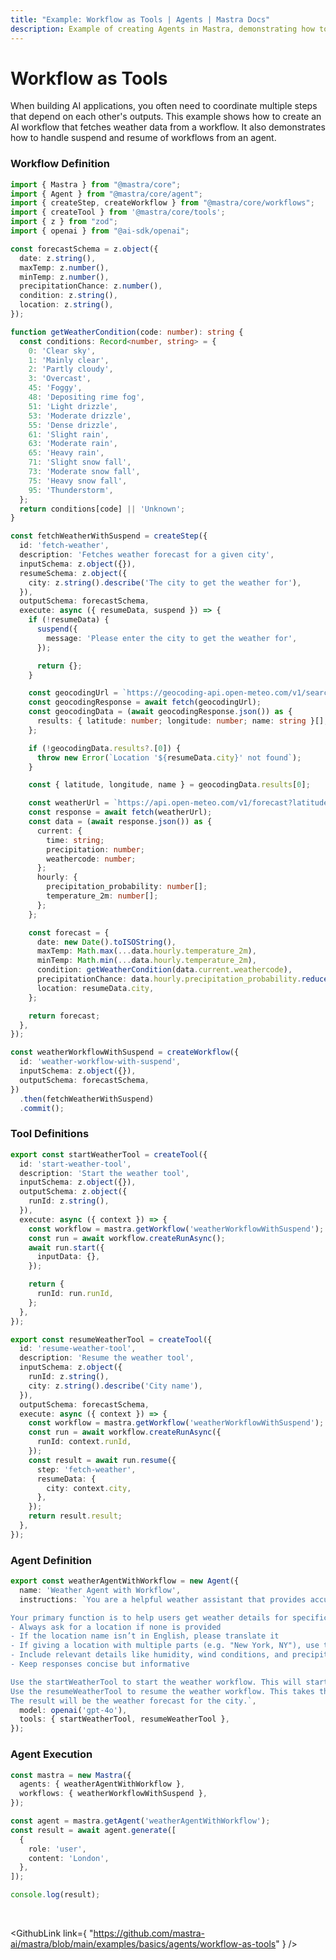 ```yaml
---
title: "Example: Workflow as Tools | Agents | Mastra Docs"
description: Example of creating Agents in Mastra, demonstrating how to use workflows as tools. It shows how to suspend and resume workflows from an agent.
---
```



# Workflow as Tools

When building AI applications, you often need to coordinate multiple steps that depend on each other's outputs. This example shows how to create an AI workflow that fetches weather data from a workflow. It also demonstrates how to handle suspend and resume of workflows from an agent.

### Workflow Definition

```ts showLineNumbers copy
import { Mastra } from "@mastra/core";
import { Agent } from "@mastra/core/agent";
import { createStep, createWorkflow } from "@mastra/core/workflows";
import { createTool } from '@mastra/core/tools';
import { z } from "zod";
import { openai } from "@ai-sdk/openai";

const forecastSchema = z.object({
  date: z.string(),
  maxTemp: z.number(),
  minTemp: z.number(),
  precipitationChance: z.number(),
  condition: z.string(),
  location: z.string(),
});

function getWeatherCondition(code: number): string {
  const conditions: Record<number, string> = {
    0: 'Clear sky',
    1: 'Mainly clear',
    2: 'Partly cloudy',
    3: 'Overcast',
    45: 'Foggy',
    48: 'Depositing rime fog',
    51: 'Light drizzle',
    53: 'Moderate drizzle',
    55: 'Dense drizzle',
    61: 'Slight rain',
    63: 'Moderate rain',
    65: 'Heavy rain',
    71: 'Slight snow fall',
    73: 'Moderate snow fall',
    75: 'Heavy snow fall',
    95: 'Thunderstorm',
  };
  return conditions[code] || 'Unknown';
}

const fetchWeatherWithSuspend = createStep({
  id: 'fetch-weather',
  description: 'Fetches weather forecast for a given city',
  inputSchema: z.object({}),
  resumeSchema: z.object({
    city: z.string().describe('The city to get the weather for'),
  }),
  outputSchema: forecastSchema,
  execute: async ({ resumeData, suspend }) => {
    if (!resumeData) {
      suspend({
        message: 'Please enter the city to get the weather for',
      });

      return {};
    }

    const geocodingUrl = `https://geocoding-api.open-meteo.com/v1/search?name=${encodeURIComponent(resumeData.city)}&count=1`;
    const geocodingResponse = await fetch(geocodingUrl);
    const geocodingData = (await geocodingResponse.json()) as {
      results: { latitude: number; longitude: number; name: string }[];
    };

    if (!geocodingData.results?.[0]) {
      throw new Error(`Location '${resumeData.city}' not found`);
    }

    const { latitude, longitude, name } = geocodingData.results[0];

    const weatherUrl = `https://api.open-meteo.com/v1/forecast?latitude=${latitude}&longitude=${longitude}&current=precipitation,weathercode&timezone=auto,&hourly=precipitation_probability,temperature_2m`;
    const response = await fetch(weatherUrl);
    const data = (await response.json()) as {
      current: {
        time: string;
        precipitation: number;
        weathercode: number;
      };
      hourly: {
        precipitation_probability: number[];
        temperature_2m: number[];
      };
    };

    const forecast = {
      date: new Date().toISOString(),
      maxTemp: Math.max(...data.hourly.temperature_2m),
      minTemp: Math.min(...data.hourly.temperature_2m),
      condition: getWeatherCondition(data.current.weathercode),
      precipitationChance: data.hourly.precipitation_probability.reduce((acc, curr) => Math.max(acc, curr), 0),
      location: resumeData.city,
    };

    return forecast;
  },
});

const weatherWorkflowWithSuspend = createWorkflow({
  id: 'weather-workflow-with-suspend',
  inputSchema: z.object({}),
  outputSchema: forecastSchema,
})
  .then(fetchWeatherWithSuspend)
  .commit();
```

### Tool Definitions

```ts
export const startWeatherTool = createTool({
  id: 'start-weather-tool',
  description: 'Start the weather tool',
  inputSchema: z.object({}),
  outputSchema: z.object({
    runId: z.string(),
  }),
  execute: async ({ context }) => {
    const workflow = mastra.getWorkflow('weatherWorkflowWithSuspend');
    const run = await workflow.createRunAsync();
    await run.start({
      inputData: {},
    });

    return {
      runId: run.runId,
    };
  },
});

export const resumeWeatherTool = createTool({
  id: 'resume-weather-tool',
  description: 'Resume the weather tool',
  inputSchema: z.object({
    runId: z.string(),
    city: z.string().describe('City name'),
  }),
  outputSchema: forecastSchema,
  execute: async ({ context }) => {
    const workflow = mastra.getWorkflow('weatherWorkflowWithSuspend');
    const run = await workflow.createRunAsync({
      runId: context.runId,
    });
    const result = await run.resume({
      step: 'fetch-weather',
      resumeData: {
        city: context.city,
      },
    });
    return result.result;
  },
});
```

### Agent Definition

```ts
export const weatherAgentWithWorkflow = new Agent({
  name: 'Weather Agent with Workflow',
  instructions: `You are a helpful weather assistant that provides accurate weather information.

Your primary function is to help users get weather details for specific locations. When responding:
- Always ask for a location if none is provided
- If the location name isn’t in English, please translate it
- If giving a location with multiple parts (e.g. "New York, NY"), use the most relevant part (e.g. "New York")
- Include relevant details like humidity, wind conditions, and precipitation
- Keep responses concise but informative

Use the startWeatherTool to start the weather workflow. This will start and then suspend the workflow and return a runId.
Use the resumeWeatherTool to resume the weather workflow. This takes the runId returned from the startWeatherTool and the city entered by the user. It will resume the workflow and return the result.
The result will be the weather forecast for the city.`,
  model: openai('gpt-4o'),
  tools: { startWeatherTool, resumeWeatherTool },
});
```

### Agent Execution
```ts
const mastra = new Mastra({
  agents: { weatherAgentWithWorkflow },
  workflows: { weatherWorkflowWithSuspend },
});

const agent = mastra.getAgent('weatherAgentWithWorkflow');
const result = await agent.generate([
  {
    role: 'user',
    content: 'London',
  },
]);

console.log(result);
```

<br/>

<GithubLink
  link={
    "https://github.com/mastra-ai/mastra/blob/main/examples/basics/agents/workflow-as-tools"
  }
/>
